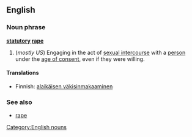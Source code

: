 ==English==
===Noun phrase===
'''[[statutory]] [[rape]]'''
{{wikipedia}}
# (''mostly US'') Engaging in the act of [[sexual intercourse]] with a [[person]] under the [[age of consent]], even if they were willing.

====Translations====
*Finnish: [[alaikäisen väkisinmakaaminen]]

===See also===
* [[rape]]

[[Category:English nouns]]